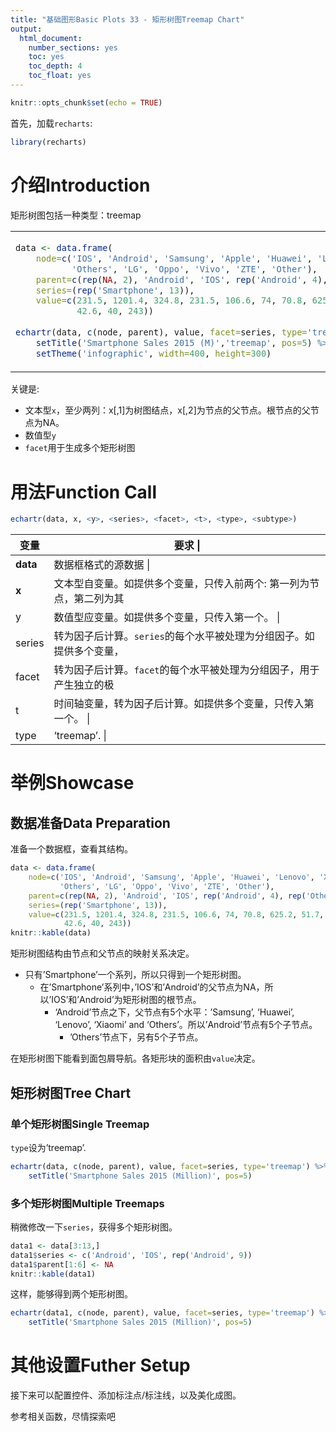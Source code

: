 ```yaml
---
title: "基础图形Basic Plots 33 - 矩形树图Treemap Chart"
output: 
  html_document: 
    number_sections: yes
    toc: yes
    toc_depth: 4
    toc_float: yes
---
```


```r
knitr::opts_chunk$set(echo = TRUE)
```

首先，加载`recharts`:
```r
library(recharts)
```

# 介绍Introduction

矩形树图包括一种类型：treemap

<table id='intro'>
<tr><td>
```r
data <- data.frame(
    node=c('IOS', 'Android', 'Samsung', 'Apple', 'Huawei', 'Lenovo', 'Xiaomi', 
           'Others', 'LG', 'Oppo', 'Vivo', 'ZTE', 'Other'),
    parent=c(rep(NA, 2), 'Android', 'IOS', rep('Android', 4), rep('Others', 5)),
    series=(rep('Smartphone', 13)),
    value=c(231.5, 1201.4, 324.8, 231.5, 106.6, 74, 70.8, 625.2, 51.7, 49.1,
            42.6, 40, 243))
    
echartr(data, c(node, parent), value, facet=series, type='treemap') %>%
    setTitle('Smartphone Sales 2015 (M)','treemap', pos=5) %>% 
    setTheme('infographic', width=400, height=300)
```
</td>
<td>

</td></tr>
</table>

关键是:

- 文本型`x`，至少两列：x[,1]为树图结点，x[,2]为节点的父节点。根节点的父节点为NA。
- 数值型`y`
- `facet`用于生成多个矩形树图

# 用法Function Call

```r
echartr(data, x, <y>, <series>, <facet>, <t>, <type>, <subtype>)
```

+--------+--------------------------------------------------------------------+
| 变量   |  要求                                                    |
+========+====================================================================+
|**data**| 数据框格式的源数据                 |
+--------+--------------------------------------------------------------------+
| **x**  | 文本型自变量。如提供多个变量，只传入前两个: 第一列为节点，第二列为其父节点。 |
+--------+--------------------------------------------------------------------+
| y      | 数值型应变量。如提供多个变量，只传入第一个。  |
+--------+--------------------------------------------------------------------+
| series | 转为因子后计算。`series`的每个水平被处理为分组因子。如提供多个变量，只传入第一个。 |
+--------+--------------------------------------------------------------------+
| facet  | 转为因子后计算。`facet`的每个水平被处理为分组因子，用于产生独立的极坐标系。如提供多个变量，只传入第一个。 |
+--------+--------------------------------------------------------------------+
|  t     | 时间轴变量，转为因子后计算。如提供多个变量，只传入第一个。 |
+--------+--------------------------------------------------------------------+
| type   | 'treemap'. |
+--------+--------------------------------------------------------------------+

# 举例Showcase

## 数据准备Data Preparation

准备一个数据框，查看其结构。

```r
data <- data.frame(
    node=c('IOS', 'Android', 'Samsung', 'Apple', 'Huawei', 'Lenovo', 'Xiaomi', 
           'Others', 'LG', 'Oppo', 'Vivo', 'ZTE', 'Other'),
    parent=c(rep(NA, 2), 'Android', 'IOS', rep('Android', 4), rep('Others', 5)),
    series=(rep('Smartphone', 13)),
    value=c(231.5, 1201.4, 324.8, 231.5, 106.6, 74, 70.8, 625.2, 51.7, 49.1,
            42.6, 40, 243))
knitr::kable(data)
```

矩形树图结构由节点和父节点的映射关系决定。

- 只有'Smartphone'一个系列，所以只得到一个矩形树图。
    - 在'Smartphone'系列中，'IOS'和'Android'的父节点为NA，所以'IOS'和'Android'为矩形树图的根节点。
        - 'Android'节点之下，父节点有5个水平：'Samsung', 'Huawei', 'Lenovo', 'Xiaomi' and 'Others'。所以'Android'节点有5个子节点。
            - 'Others'节点下，另有5个子节点。

在矩形树图下能看到面包屑导航。各矩形块的面积由`value`决定。

## 矩形树图Tree Chart

### 单个矩形树图Single Treemap

`type`设为'treemap'.

```r
echartr(data, c(node, parent), value, facet=series, type='treemap') %>%
    setTitle('Smartphone Sales 2015 (Million)', pos=5)
```

### 多个矩形树图Multiple Treemaps

稍微修改一下`series`，获得多个矩形树图。

```r
data1 <- data[3:13,]
data1$series <- c('Android', 'IOS', rep('Android', 9))
data1$parent[1:6] <- NA
knitr::kable(data1)
```

这样，能够得到两个矩形树图。

```r
echartr(data1, c(node, parent), value, facet=series, type='treemap') %>%
    setTitle('Smartphone Sales 2015 (Million)', pos=5)
```


# 其他设置Futher Setup

接下来可以配置控件、添加标注点/标注线，以及美化成图。

参考相关函数，尽情探索吧


